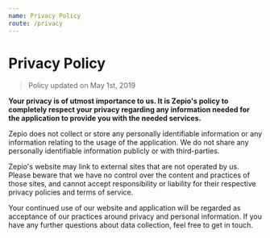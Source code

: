 ```yaml
---
name: Privacy Policy
route: /privacy
---
```


# Privacy Policy

> Policy updated on May 1st, 2019

**Your privacy is of utmost importance to us. It is Zepio's policy to completely respect your privacy regarding any information needed for the application to provide you with the needed services.**

Zepio does not collect or store any personally identifiable information or any information relating to the usage of the application. We do not share any personally identifiable information publicly or with third-parties.

Zepio's website may link to external sites that are not operated by us. Please beware that we have no control over the content and practices of those sites, and cannot accept responsibility or liability for their respective privacy policies and terms of service.

Your continued use of our website and application will be regarded as acceptance of our practices around privacy and personal information. If you have any further questions about data collection, feel free to get in touch.


